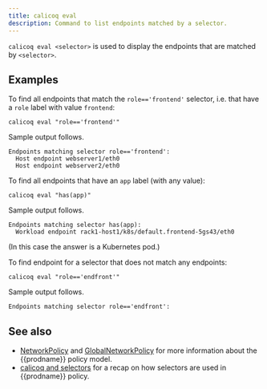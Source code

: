 ```yaml
---
title: calicoq eval
description: Command to list endpoints matched by a selector.
---
```


`calicoq eval <selector>` is used to display the endpoints that are matched by
`<selector>`.

## Examples

To find all endpoints that match the `role=='frontend'` selector, i.e. that
have a `role` label with value `frontend`:

```
calicoq eval "role=='frontend'"
```

Sample output follows.

```
Endpoints matching selector role=='frontend':
  Host endpoint webserver1/eth0
  Host endpoint webserver2/eth0
```


To find all endpoints that have an `app` label (with any value):

```
calicoq eval "has(app)"
```

Sample output follows.

```
Endpoints matching selector has(app):
  Workload endpoint rack1-host1/k8s/default.frontend-5gs43/eth0
```


(In this case the answer is a Kubernetes pod.)

To find endpoint for a selector that does not match any endpoints:
```
calicoq eval "role=='endfront'"
```

Sample output follows.

```
Endpoints matching selector role=='endfront':
```


## See also

-  [NetworkPolicy](../../resources/networkpolicy.mdx) and
   [GlobalNetworkPolicy](../../resources/globalnetworkpolicy.mdx)
   for more information about the {{prodname}} policy model.
-  [calicoq and selectors](selectors.mdx) for
   a recap on how selectors are used in {{prodname}} policy.
